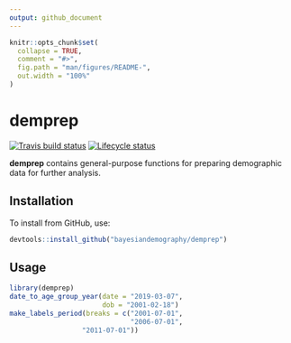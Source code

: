 ```yaml
---
output: github_document
---
```


<!-- README.md is generated from README.Rmd. Please edit that file -->

```r
knitr::opts_chunk$set(
  collapse = TRUE,
  comment = "#>",
  fig.path = "man/figures/README-",
  out.width = "100%"
)
```
# demprep

<!-- badges: start -->
[![Travis build status](https://travis-ci.com/bayesiandemography/demprep.svg?branch=master)](https://travis-ci.com/bayesiandemography/demprep)
[![Lifecycle status](https://img.shields.io/badge/lifecycle-experimental-orange.svg)](https://www.tidyverse.org/lifecycle/#experimental)
<!-- badges: end -->

**demprep** contains general-purpose functions for preparing demographic data for further analysis.


## Installation

To install from GitHub, use:

``` r
devtools::install_github("bayesiandemography/demprep")
```

## Usage

```r
library(demprep)
date_to_age_group_year(date = "2019-03-07",
                       dob = "2001-02-18")
make_labels_period(breaks = c("2001-07-01",
                              "2006-07-01",
			      "2011-07-01"))
```



